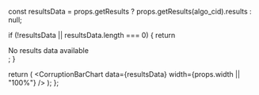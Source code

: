 
  const resultsData = props.getResults ? props.getResults(algo_cid).results : null;
  
  if (!resultsData || resultsData.length === 0) {
    return <div>No results data available</div>;
  }

  return (
    <CorruptionBarChart
      data={resultsData}
      width={props.width || "100%"}
    />
  );
};

<EnvironmentBarChart props={props} />